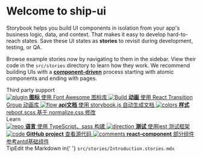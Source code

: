 
<Meta title="ship-ui/Introduction" />

<style>{`
  .subheading {
    --mediumdark: '#999999';
    font-weight: 900;
    font-size: 13px;
    color: #999;
    letter-spacing: 6px;
    line-height: 24px;
    text-transform: uppercase;
    margin-bottom: 12px;
    margin-top: 40px;
  }

  .link-list {
    display: grid;
    grid-template-columns: 1fr;
    grid-template-rows: 1fr 1fr;
    row-gap: 10px;
  }

  @media (min-width: 620px) {
    .link-list {
      row-gap: 20px;
      column-gap: 20px;
      grid-template-columns: 1fr 1fr;
    }
  }

  @media all and (-ms-high-contrast:none) {
  .link-list {
      display: -ms-grid;
      -ms-grid-columns: 1fr 1fr;
      -ms-grid-rows: 1fr 1fr;
    }
  }

  .link-item {
    display: block;
    padding: 20px 30px 20px 15px;
    border: 1px solid #00000010;
    border-radius: 5px;
    transition: background 150ms ease-out, border 150ms ease-out, transform 150ms ease-out;
    color: #333333;
    display: flex;
    align-items: flex-start;
  }

  .link-item:hover {
    border-color: #1EA7FD50;
    transform: translate3d(0, -3px, 0);
    box-shadow: rgba(0, 0, 0, 0.08) 0 3px 10px 0;
  }

  .link-item:active {
    border-color: #1EA7FD;
    transform: translate3d(0, 0, 0);
  }

  .link-item strong {
    font-weight: 700;
    display: block;
    margin-bottom: 2px;
  }
  
  .link-item img {
    height: 40px;
    width: 40px;
    margin-right: 15px;
    flex: none;
  }

  .link-item span {
    font-size: 14px;
    line-height: 20px;
  }

  .tip {
    display: inline-block;
    border-radius: 1em;
    font-size: 11px;
    line-height: 12px;
    font-weight: 700;
    background: #E7FDD8;
    color: #66BF3C;
    padding: 4px 12px;
    margin-right: 10px;
    vertical-align: top;
  }

  .tip-wrapper {
    font-size: 13px;
    line-height: 20px;
    margin-top: 40px;
    margin-bottom: 40px;
  }

  .tip-wrapper code {
    font-size: 12px;
    display: inline-block;
  }

  
`}</style>

# Welcome to ship-ui

Storybook helps you build UI components in isolation from your app's business logic, data, and context.
That makes it easy to develop hard-to-reach states. Save these UI states as **stories** to revisit during development, testing, or QA.

Browse example stories now by navigating to them in the sidebar.
View their code in the `src/stories` directory to learn how they work.
We recommend building UIs with a [**component-driven**](https://componentdriven.org) process starting with atomic components and ending with pages.

<div className="subheading">Third party support</div>

<div className="link-list">
  <a className="link-item" href="https://fontawesome.com/icons?d=gallery&s=solid&m=free" target="_blank">
    <img src={Plugin} alt="plugin" />
    <span>
      <strong>图标</strong>
      使用 Font Awesome 图标库
    </span>
  </a>
  <a
    className="link-item"
    href="https://reactcommunity.org/react-transition-group/"
    target="_blank"
  >
    <img src={StackAlt} alt="Build" />
    <span>
      <strong>动画</strong>
      使用 React Transition Group 动画库
    </span>
  </a>
  <a
    className="link-item"
    href="https://storybook.js.org"
    target="_blank"
  >
    <img src={Flow} alt="flow" />
    <span>
      <strong>api文档</strong>
      使用 storybook.js 自动生成文档
    </span>
  </a>
  <a
    className="link-item"
    href="http://necolas.github.io/normalize.css/"
    target="_blank"
  >
    <img src={Colors} alt="colors" />
    <span>
      <strong>样式</strong>
      reboot.scss 基于 normalize.css 修改
    </span>
  </a>
</div>

<div className="subheading">Learn</div>

<div className="link-list">
  <a className="link-item" href="https://www.typescriptlang.org/" target="_blank">
    <img src={Repo} alt="repo" />
    <span>
      <strong>语言</strong>
      使用 TypeScript、sass 构建
    </span>
  </a>
  <a className="link-item" href="https://jestjs.io/" target="_blank">
    <img src={Direction} alt="direction" />
    <span>
      <strong>测试</strong>
      使用jest 测试框架
    </span>
  </a>
  <a className="link-item" href="https://github.com/RimingXie/ship" target="_blank">
    <img src={Code} alt="code" />
    <span>
      <strong>GitHub project</strong>
      查看源代码
    </span>
  </a>
  <a className="link-item" href="https://github.com/react-component" target="_blank">
    <img src={Comments} alt="comments" />
    <span>
      <strong>react-component</strong>
      部分组件参考antd基础组件
    </span>
  </a>
</div>

<div className="tip-wrapper">
  <span className="tip">Tip</span>Edit the Markdown in{' '}
  <code>src/stories/Introduction.stories.mdx</code>
</div>
